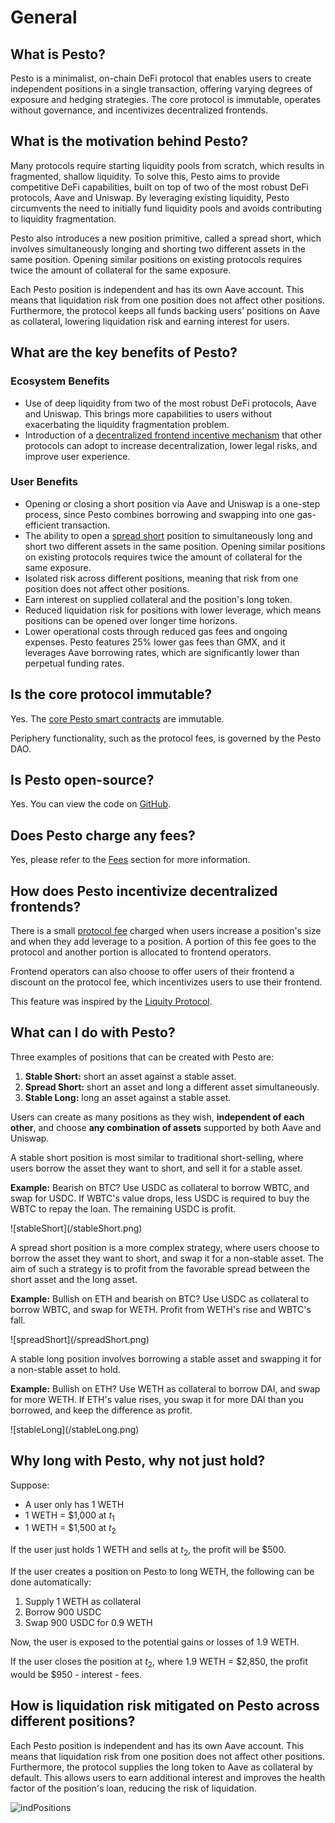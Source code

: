 # General

## What is Pesto?

Pesto is a minimalist, on-chain DeFi protocol that enables users to create independent positions in a single transaction, offering varying degrees of exposure and hedging strategies. The core protocol is immutable, operates without governance, and incentivizes decentralized frontends.

## What is the motivation behind Pesto?

Many protocols require starting liquidity pools from scratch, which results in fragmented, shallow liquidity. To solve this, Pesto aims to provide competitive DeFi capabilities, built on top of two of the most robust DeFi protocols, Aave and Uniswap. By leveraging existing liquidity, Pesto circumvents the need to initially fund liquidity pools and avoids contributing to liquidity fragmentation.

Pesto also introduces a new position primitive, called a spread short, which involves simultaneously longing and shorting two different assets in the same position. Opening similar positions on existing protocols requires twice the amount of collateral for the same exposure.

Each Pesto position is independent and has its own Aave account. This means that liquidation risk from one position does not affect other positions. Furthermore, the protocol keeps all funds backing users’ positions on Aave as collateral, lowering liquidation risk and earning interest for users.

## What are the key benefits of Pesto?

### Ecosystem Benefits

-   Use of deep liquidity from two of the most robust DeFi protocols, Aave and Uniswap. This brings more capabilities to users without exacerbating the liquidity fragmentation problem.
-   Introduction of a [decentralized frontend incentive mechanism](/faq/general#how-does-pesto-incentivize-decentralized-frontends) that other protocols can adopt to increase decentralization, lower legal risks, and improve user experience.

### User Benefits

-   Opening or closing a short position via Aave and Uniswap is a one-step process, since Pesto combines borrowing and swapping into one gas-efficient transaction.
-   The ability to open a [spread short](/faq/general#what-can-i-do-with-pesto) position to simultaneously long and short two different assets in the same position. Opening similar positions on existing protocols requires twice the amount of collateral for the same exposure.
-   Isolated risk across different positions, meaning that risk from one position does not affect other positions.
-   Earn interest on supplied collateral and the position's long token.
-   Reduced liquidation risk for positions with lower leverage, which means positions can be opened over longer time horizons.
-   Lower operational costs through reduced gas fees and ongoing expenses. Pesto features 25% lower gas fees than GMX, and it leverages Aave borrowing rates, which are significantly lower than perpetual funding rates.

## Is the core protocol immutable?

Yes. The [core Pesto smart contracts](/technical-docs/contracts) are immutable.

Periphery functionality, such as the protocol fees, is governed by the Pesto DAO.

## Is Pesto open-source?

Yes. You can view the code on [GitHub](https://github.com/chainrule-labs/pesto-contracts).

## Does Pesto charge any fees?

Yes, please refer to the [Fees](/faq/fees) section for more information.

## How does Pesto incentivize decentralized frontends?

There is a small [protocol fee](/faq/fees) charged when users increase a position's size and when they add leverage to a position. A portion of this fee goes to the protocol and another portion is allocated to frontend operators.

Frontend operators can also choose to offer users of their frontend a discount on the protocol fee, which incentivizes users to use their frontend.

This feature was inspired by the [Liquity Protocol](https://www.liquity.org/frontend).

## What can I do with Pesto?

Three examples of positions that can be created with Pesto are:

1. **Stable Short:** short an asset against a stable asset.
2. **Spread Short:** short an asset and long a different asset simultaneously.
3. **Stable Long:** long an asset against a stable asset.

Users can create as many positions as they wish, **independent of each other**, and choose **any combination of assets** supported by both Aave and Uniswap.

A stable short position is most similar to traditional short-selling, where users borrow the asset they want to short, and sell it for a stable asset.

**Example:** Bearish on BTC? Use USDC as collateral to borrow WBTC, and swap for USDC. If WBTC's value drops, less USDC is required to buy the WBTC to repay the loan. The remaining USDC is profit.

<div style={{ maxWidth: "450px", margin: "30px auto" }}>
	![stableShort](/stableShort.png)
</div>

A spread short position is a more complex strategy, where users choose to borrow the asset they want to short, and swap it for a non-stable asset. The aim of such a strategy is to profit from the favorable spread between the short asset and the long asset.

**Example:** Bullish on ETH and bearish on BTC? Use USDC as collateral to borrow WBTC, and swap for WETH. Profit from WETH's rise and WBTC's fall.

<div style={{ maxWidth: "450px", margin: "30px auto" }}>
	![spreadShort](/spreadShort.png)
</div>

A stable long position involves borrowing a stable asset and swapping it for a non-stable asset to hold.

**Example:** Bullish on ETH? Use WETH as collateral to borrow DAI, and swap for more WETH. If ETH's value rises, you swap it for more DAI than you borrowed, and keep the difference as profit.

<div style={{ maxWidth: "450px", margin: "30px auto" }}>
	![stableLong](/stableLong.png)
</div>

## Why long with Pesto, why not just hold?

Suppose:

-   A user only has 1 WETH
-   1 WETH = \$1,000 at $t_1$
-   1 WETH = \$1,500 at $t_2$

If the user just holds 1 WETH and sells at $t_2$, the profit will be $500.

If the user creates a position on Pesto to long WETH, the following can be done automatically:

1. Supply 1 WETH as collateral
2. Borrow 900 USDC
3. Swap 900 USDC for 0.9 WETH

Now, the user is exposed to the potential gains or losses of 1.9 WETH.

If the user closes the position at $t_2$, where 1.9 WETH = \$2,850, the profit would be \$950 - interest - fees.

## How is liquidation risk mitigated on Pesto across different positions?

Each Pesto position is independent and has its own Aave account. This means that liquidation risk from one position does not affect other positions. Furthermore, the protocol supplies the long token to Aave as collateral by default. This allows users to earn additional interest and improves the health factor of the position's loan, reducing the risk of liquidation.

![indPositions](/indepPositions.png)
